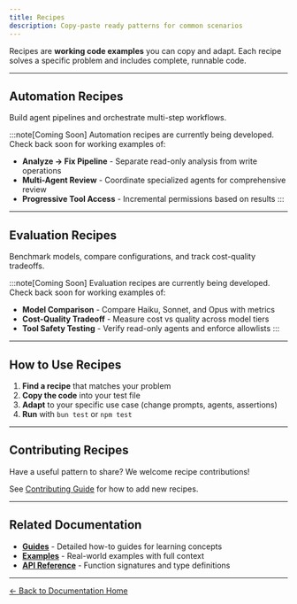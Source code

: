 ```yaml
---
title: Recipes
description: Copy-paste ready patterns for common scenarios
---
```



Recipes are **working code examples** you can copy and adapt. Each recipe solves a specific problem and includes complete, runnable code.

---

## Automation Recipes

Build agent pipelines and orchestrate multi-step workflows.

:::note[Coming Soon]
Automation recipes are currently being developed. Check back soon for working examples of:
- **Analyze → Fix Pipeline** - Separate read-only analysis from write operations
- **Multi-Agent Review** - Coordinate specialized agents for comprehensive review
- **Progressive Tool Access** - Incremental permissions based on results
:::

---

## Evaluation Recipes

Benchmark models, compare configurations, and track cost-quality tradeoffs.

:::note[Coming Soon]
Evaluation recipes are currently being developed. Check back soon for working examples of:
- **Model Comparison** - Compare Haiku, Sonnet, and Opus with metrics
- **Cost-Quality Tradeoff** - Measure cost vs quality across model tiers
- **Tool Safety Testing** - Verify read-only agents and enforce allowlists
:::

---

## How to Use Recipes

1. **Find a recipe** that matches your problem
2. **Copy the code** into your test file
3. **Adapt** to your specific use case (change prompts, agents, assertions)
4. **Run** with `bun test` or `npm test`

---

## Contributing Recipes

Have a useful pattern to share? We welcome recipe contributions!

See [Contributing Guide](/contributing/) for how to add new recipes.

---

## Related Documentation

- **[Guides](/guides/)** - Detailed how-to guides for learning concepts
- **[Examples](/examples/)** - Real-world examples with full context
- **[API Reference](/api/)** - Function signatures and type definitions

---

[← Back to Documentation Home](../)
